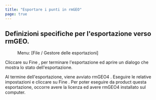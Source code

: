 ```yaml
---
title: "Esportare i punti in rmGEO"
page: true
---
```

## Definizioni specifiche per l&#39;esportazione verso rmGEO.
 <Menu> Menu: [File / Gestore delle esportazioni] </Menu> 

Cliccare su  <Border>Fine</Border> , per terminare l&#39;esportazione ed aprire un dialogo che mostra lo stato dell&#39;esportazione.

<Success>
Al termine dell&#39;esportazione, viene avviato  <Italic> rmGEO4 </Italic> . Eseguire le relative impostazioni e cliccare su  <Border>Fine</Border> . 
</Success>


<Warning>
Per poter eseguire da  <Placeholder>product</Placeholder> questa esportazione, occorre avere la licenza ed avere  <Italic> rmGEO4 </Italic>  installato sul computer.
</Warning>
